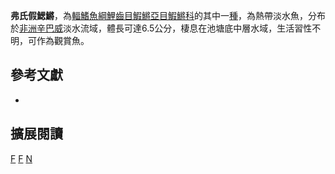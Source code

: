 {{Speciesbox 
| taxon = Nothobranchius furzeri
| image = Nothobranchius furzeri GRZ thumb.jpg
| status = LC
| status_system = IUCN3.1
| authority =  [[Jubb|Jubb]], 1971
| synonyms = 
}}
'''弗氏假鰓鱂'''，為[[輻鰭魚綱|輻鰭魚綱]][[鯉齒目|鯉齒目]][[鰕鱂亞目|鰕鱂亞目]][[鰕鱂科|鰕鱂科]]的其中一[[種|種]]，為熱帶淡水魚，分布於[[非洲|非洲]][[辛巴威|辛巴威]]淡水流域，體長可達6.5公分，棲息在池塘底中層水域，生活習性不明，可作為觀賞魚。

== 參考文獻 ==
*{{FishBase_species|genus=Nothobranchius|species=furzeri|year=2014|month=8}}

== 擴展閱讀 ==
{{refbegin}}
{{wikispecies-inline|Nothobranchius furzeri|弗氏假鰓鱂}}
{{refend}}
{{Taxonbar|from=Q149300}}

[[Category:觀賞魚|F]]
[[Category:假鰓鱂屬|F]]
[[Category:1971年描述的鱼类|N]]